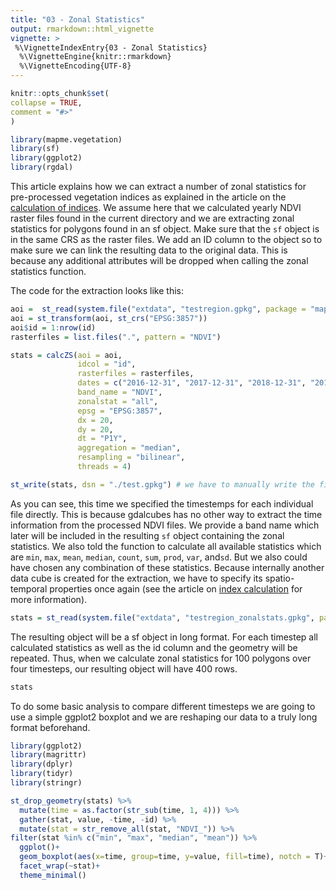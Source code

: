 ```yaml
---
title: "03 - Zonal Statistics"
output: rmarkdown::html_vignette
vignette: >
 %\VignetteIndexEntry{03 - Zonal Statistics}
  %\VignetteEngine{knitr::rmarkdown}
  %\VignetteEncoding{UTF-8}
---
```


  
```r
knitr::opts_chunk$set(
collapse = TRUE,
comment = "#>"
)
```

```r
library(mapme.vegetation)
library(sf)
library(ggplot2)
library(rgdal)
```
This article explains how we can extract a number of zonal statistics for pre-processed
vegetation indices as explained in the article on the [calculation of indices](E02-calcIndices.html).
We assume here that we calculated yearly NDVI raster files found in the current directory
and we are extracting zonal statistics for polygons found in an sf object. Make sure
that the `sf` object is in the same CRS as the raster files. We add an ID column 
to the object so to make sure we can link the resulting data to the original data.
This is because any additional attributes will be dropped when calling the
zonal statistics function.

The code for the extraction looks like this:

```r
aoi =  st_read(system.file("extdata", "testregion.gpkg", package = "mapme.vegetation"))
aoi = st_transform(aoi, st_crs("EPSG:3857"))
aoi$id = 1:nrow(id)
rasterfiles = list.files(".", pattern = "NDVI")

stats = calcZS(aoi = aoi, 
               idcol = "id", 
               rasterfiles = rasterfiles, 
               dates = c("2016-12-31", "2017-12-31", "2018-12-31", "2019-12-31"), 
               band_name = "NDVI",
               zonalstat = "all",
               epsg = "EPSG:3857",
               dx = 20,
               dy = 20,
               dt = "P1Y",
               aggregation = "median",
               resampling = "bilinear",
               threads = 4)

st_write(stats, dsn = "./test.gpkg") # we have to manually write the file to disk

```

As you can see, this time we specified the timestemps for each individual file directly.
This is because gdalcubes has no other way to extract the time information from the processed
NDVI files. We provide a band name which later will be included in the resulting `sf`
object containing the zonal statistics. We also told the function to calculate all 
available statistics which are `min`, `max`, `mean`, `median`, `count`, `sum`, `prod`, `var`, and`sd`.
But we also could have chosen any combination of these statistics. Because internally
another data cube is created for the extraction, we have to specify its spatio-temporal
properties once again (see the article on [index calculation](E02-calcIndices.html) for more information).

```r
stats = st_read(system.file("extdata", "testregion_zonalstats.gpkg", package = "mapme.vegetation"), quiet = T)
```

The resulting object will be a sf object in long format. For each timestep 
all calculated statistics as well as the id column and the geometry will be repeated.
Thus, when we calculate zonal statistics for 100 polygons over four timesteps, 
our resulting object will have 400 rows.

```r
stats
```

To do some basic analysis to compare different timesteps we are going to use a 
simple ggplot2 boxplot and we are reshaping our data to a truly long format beforehand.

```r
library(ggplot2)
library(magrittr)
library(dplyr)
library(tidyr)
library(stringr)

st_drop_geometry(stats) %>%
  mutate(time = as.factor(str_sub(time, 1, 4))) %>%
  gather(stat, value, -time, -id) %>%
  mutate(stat = str_remove_all(stat, "NDVI_")) %>%
filter(stat %in% c("min", "max", "median", "mean")) %>%
  ggplot()+
  geom_boxplot(aes(x=time, group=time, y=value, fill=time), notch = T)+
  facet_wrap(~stat)+
  theme_minimal()
```


